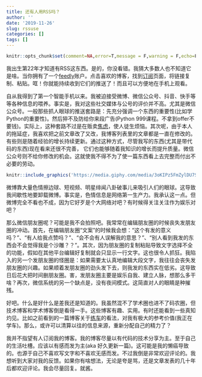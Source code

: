 ```yaml
---
title: 还有人用RSS吗？
author: ''
date: '2019-11-26'
slug: rssuse
categories: []
tags: []
---
```


```r
knitr::opts_chunk$set(comment=NA,error=T,message = F,warning = F,echo=F,fig.align='center',out.width ='90%')
```

我出生第22年才知道有RSS这东西。是的，你没看错。我猜大多数人也不知道它是啥。当你拥有了一个[feedly](https://feedly.com/)账户。点击喜欢的博客，找到[订阅](https://xsong.ltd/archives/subscribe)页面，将链接复制、粘贴。哐！你就能持续收到它们的推送了！而且可以方便地在手机上观看。

自从我得到了第一个智能手机以来。我被迫接受微博、微信公众号、抖音、快手等等各种信息的喂养。事实是，我对这些社交媒体与公号的评价并不高。尤其是微信公众号。一般那些抓人眼球的推送套路是：先充分强调一个东西的重要性(比如学Python的重要性)。然后猝不及防给你来段广告(Python 999课程。不拿到offer不要钱)。实际上，这种套路不过是在贩卖[焦虑](https://yufree.cn/cn/2018/12/01/anxiety/)，使人徒生烦恼。其次呢，由于本人的拖延症，我喜欢把之前文章改了又改，我博客列表里的文章都是一直在修改的。有些则是随着经验的增长持续更新。通过这种方式，尽管我写的东西(尤其是带代码的东西)现在看来还很不完善，
它们也能够随着我知识的增长而提升质量。微信公众号则不给你修改的机会。这就使我不得不为了使一篇东西看上去完整而付出不必要的劳动。


```r
knitr::include_graphics('https://media.giphy.com/media/3oKIPz5FmZylDU7S24/giphy.gif')
```

微博靠大量色情擦边球、短视频、明星绯闻八卦破事儿来吸引人们的眼球。这导致我间歇性地要卸载微博。事实是，色情信息是网络第一生产力。我承认这一点。但微博完全不看也不成，因为它好歹是个大网络对吧？有时候得关注关注作为娱乐对吧？

那么微信朋友圈呢？可能是我不会拍照吧。我常常在编辑朋友圈的时候丧失发朋友圈的冲动。首先，在编辑朋友圈“文案”的时候我会想：“这个有发的意义吗？”、“有人给我点赞吗？”、“会不会有人误解我的意思？”、“别人看到我发的东西会不会觉得我是个沙雕？？”。其次，因为朋友圈的复制粘贴导致文字选择不全的功能，假如在其他平台编辑好复制就会只显示一行文字。这也很令人抓狂。我陷入的另一个发朋友圈的怪圈是：如果需要太认真地编辑大段文字，我往往会丧失发朋友圈的兴趣。如果顺着发朋友圈的劲头发下去，则我发的东西实在低劣。这导致日后花大把时间删朋友圈。害，发朋友圈主要是娱乐自我、建立人脉，想那么多干啥？再次，微信系统的另一个缺点是，没有夜间模式。这简直对人的眼睛是种摧残。

好吧。什么是好什么是差我还是知道的。我虽然混不了学术圈也进不了码农圈，但技术博客和学术博客倒是看得一手。这些博客有趣、实用。有时还能看到一些真知灼见。比如之前看到的一篇博客关于[练车](https://songchunlin.net/cn/2018/04/driving-in-America/)的看法，对我有极大的参考价值(我正在学车)。那么，或许可以清算以往的信息来源，重新分配自己的精力了？

我并不指望有人订阅我的博客。我的博客尽量以有代码的技术分享为主。至于自己的生活吐槽。应该以有感而发为主(aka 好久更新一篇)。这可能是我的懒癌导致的。也源于自己不喜欢写文字和不喜欢无感而发。不过我倒是非常欢迎评论的。我想听到大家对我的反馈。如果你有啥想法，无论是夸是骂，还是文章发表的几十年后都欢迎评论。我会尽量回复。就酱。


